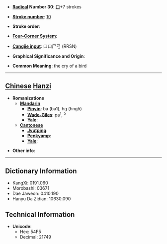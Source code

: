 * '''[[Wiktionary:Chinese radical index| Radical]] Number 30''': [[Wiktionary:Chinese radical index 口|口]]+7 strokes

* '''[[Wiktionary:Chinese total strokes index|Stroke number]]''': [[Wiktionary:Chinese total strokes index 10|10]]

* '''Stroke order''': 

* '''[[Wiktionary:Chinese four corner index|Four-Corner System]]''': 

* '''[[Wiktionary:Chinese Cangjie index|Cangjie input]]''': 口口尸弓 (RRSN)

* '''Graphical Significance and Origin''': 

* '''Common Meaning''': the cry of a bird

----

== [[Chinese]] [[Hanzi]] ==

* '''Romanizations'''
** '''[[Mandarin]]'''
*** '''[[Pinyin]]''': bā (ba1), hg (hng5)
*** '''[[Wade-Giles]]''': pa<sup>1</sup>, <sup>5</sup>
*** '''[[Yale]]''': 
** '''[[Cantonese]]'''
*** '''[[Jyutping]]''':
*** '''[[Penkyamp]]''': 
*** '''[[Yale]]''': 

* '''Other info''': 

----

== Dictionary Information ==

* KangXi: 0191.060
* Morobashi: 03671
* Dae Jaweon: 0410.190
* Hanyu Da Zidian: 10630.090

== Technical Information ==

* '''Unicode''':
** Hex: 54F5
** Decimal: 21749